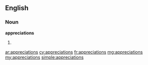 ==English==

===Noun===
'''appreciations'''

# {{plural of|[[appreciation]]}}

[[ar:appreciations]]
[[cy:appreciations]]
[[fr:appreciations]]
[[mg:appreciations]]
[[my:appreciations]]
[[simple:appreciations]]
